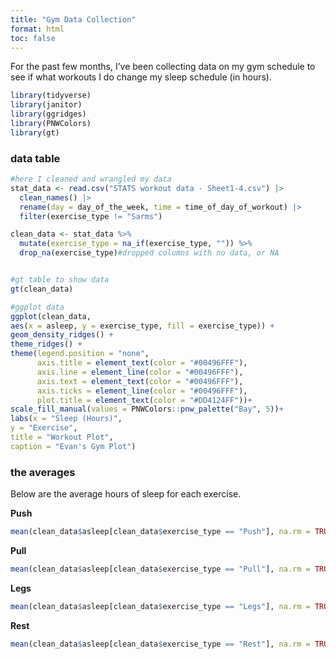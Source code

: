 ```yaml
---
title: "Gym Data Collection"
format: html
toc: false
---
```


For the past few months, I've been collecting data on my gym schedule to see if what workouts I do change my sleep schedule (in hours).

```r
library(tidyverse)
library(janitor)
library(ggridges)
library(PNWColors)
library(gt)
```

### data table

```r
#here I cleaned and wrangled my data
stat_data <- read.csv("STATS workout data - Sheet1-4.csv") |> 
  clean_names() |> 
  rename(day = day_of_the_week, time = time_of_day_of_workout) |> 
  filter(exercise_type != "Sarms")

clean_data <- stat_data %>%
  mutate(exercise_type = na_if(exercise_type, "")) %>%
  drop_na(exercise_type)#dropped columns with no data, or NA


#gt table to show data
gt(clean_data)

```

```r
#ggplot data
ggplot(clean_data, 
aes(x = asleep, y = exercise_type, fill = exercise_type)) +
geom_density_ridges() +
theme_ridges() + 
theme(legend.position = "none",
      axis.title = element_text(color = "#00496FFF"), 
      axis.line = element_line(color = "#00496FFF"), 
      axis.text = element_text(color = "#00496FFF"), 
      axis.ticks = element_line(color = "#00496FFF"),
      plot.title = element_text(color = "#DD4124FF"))+
scale_fill_manual(values = PNWColors::pnw_palette("Bay", 5))+
labs(x = "Sleep (Hours)",
y = "Exercise",
title = "Workout Plot",
caption = "Evan's Gym Plot")
```

### the averages

Below are the average hours of sleep for each exercise.

**Push**

```r
mean(clean_data$asleep[clean_data$exercise_type == "Push"], na.rm = TRUE)#mean push
```

**Pull**

```r
mean(clean_data$asleep[clean_data$exercise_type == "Pull"], na.rm = TRUE)#mean pull
```

**Legs**

```r
mean(clean_data$asleep[clean_data$exercise_type == "Legs"], na.rm = TRUE)#mean legs
```

**Rest**

```r
mean(clean_data$asleep[clean_data$exercise_type == "Rest"], na.rm = TRUE)
```
